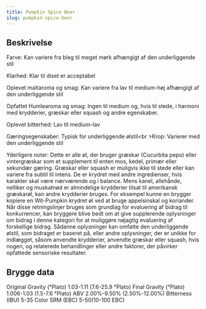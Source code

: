 ```yaml
---
title: Pumpkin Spice Beer
slug: pumpkin-spice-beer
---
```


## Beskrivelse
Farve: Kan variere fra bleg til meget mørk afhængigt af den underliggende stil

Klarhed: Klar til diset er acceptabel

Oplevet maltaroma og smag: Kan variere fra lav til medium-høj afhængigt af den underliggende stil

Opfattet Humlearoma og smag: Ingen til medium og, hvis til stede, i harmoni med krydderier, græskar eller squash og andre egenskaber.

Oplevet bitterhed: Lav til medium-lav

Gæringsegenskaber: Typisk for underliggende ølstil&lt;br &gt;Krop: Varierer med den underliggende stil

Yderligere noter: Dette er alle øl, der bruger græskar (Cucurbita pepo) eller vintergræskar som et supplement til enten mos, kedel, primær eller sekundær gæring. Græskar eller squash er muligvis ikke til stede eller kan variere fra subtil til intens. De er krydret med andre ingredienser, hvis karakter skal være nærværende og i balance. Mens kanel, allehånde, nelliker og muskatnød er almindelige krydderier tilsat til amerikansk græskarøl, kan andre krydderier bruges. For eksempel kunne en brygger kopiere en Wit-Pumpkin krydret øl ved at bruge appelsinskal og koriander.						Når disse retningslinjer bruges som grundlag for evaluering af bidrag til konkurrencer, kan bryggere blive bedt om at give supplerende oplysninger om bidrag i denne kategori for at muliggøre nøjagtig evaluering af forskellige bidrag. Sådanne oplysninger kan omfatte den underliggende ølstil, som bidraget er baseret på, eller andre oplysninger, der er unikke for indlægget, såsom anvendte krydderier, anvendte græskar eller squash, hvis nogen, og relaterede behandlinger eller andre faktorer, der påvirker opfattede sensoriske resultater. 



## Brygge data
Original Gravity (°Plato) 1.03-1.11 (7.6-25.9 °Plato)
Final Gravity  (°Plato) 1.006-1.03 (1.5-7.6 °Plato)
ABV 2.00%-9.50% (2.50%-12.00%)
Bitterness (IBU) 5-35
Color SRM (EBC) 5-50(10-100 EBC)					

